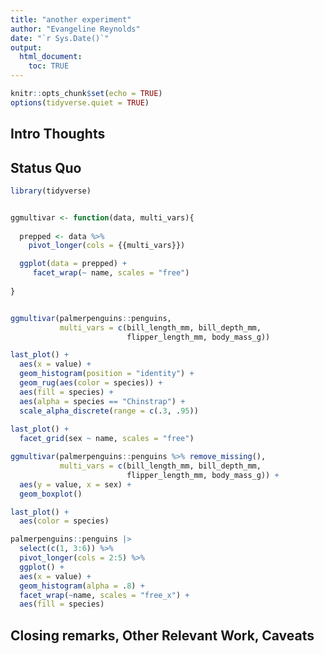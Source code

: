 ```yaml
---
title: "another experiment"
author: "Evangeline Reynolds"
date: "`r Sys.Date()`"
output: 
  html_document:
    toc: TRUE
---
```


```r
knitr::opts_chunk$set(echo = TRUE)
options(tidyverse.quiet = TRUE)
```




## Intro Thoughts


## Status Quo

```r
library(tidyverse)


ggmultivar <- function(data, multi_vars){
  
  prepped <- data %>% 
    pivot_longer(cols = {{multi_vars}})

  ggplot(data = prepped) +
     facet_wrap(~ name, scales = "free")
  
}


ggmultivar(palmerpenguins::penguins, 
           multi_vars = c(bill_length_mm, bill_depth_mm,
                          flipper_length_mm, body_mass_g)) 

last_plot() +   
  aes(x = value) + 
  geom_histogram(position = "identity") + 
  geom_rug(aes(color = species)) + 
  aes(fill = species) +
  aes(alpha = species == "Chinstrap") + 
  scale_alpha_discrete(range = c(.3, .95)) 
  
last_plot() +
  facet_grid(sex ~ name, scales = "free")

ggmultivar(palmerpenguins::penguins %>% remove_missing(), 
           multi_vars = c(bill_length_mm, bill_depth_mm,
                          flipper_length_mm, body_mass_g)) +
  aes(y = value, x = sex) + 
  geom_boxplot()

last_plot() + 
  aes(color = species)
```


```r
palmerpenguins::penguins |>
  select(c(1, 3:6)) %>% 
  pivot_longer(cols = 2:5) %>% 
  ggplot() + 
  aes(x = value) + 
  geom_histogram(alpha = .8) + 
  facet_wrap(~name, scales = "free_x") + 
  aes(fill = species)

```


## Closing remarks, Other Relevant Work, Caveats
